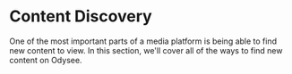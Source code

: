 # Content Discovery

One of the most important parts of a media platform is being able to find new content to view. In this section, we'll cover all of the ways to find new content on Odysee.